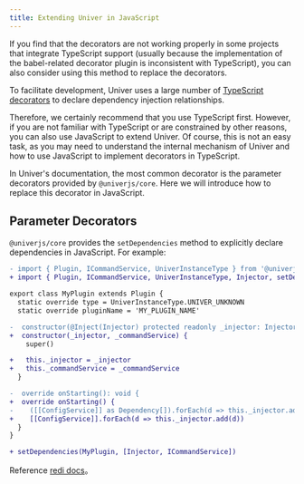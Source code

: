 ```yaml
---
title: Extending Univer in JavaScript
---
```


<Callout>
  If you find that the decorators are not working properly in some projects that integrate TypeScript support (usually because the implementation of the babel-related decorator plugin is inconsistent with TypeScript), you can also consider using this method to replace the decorators.
</Callout>

To facilitate development, Univer uses a large number of [TypeScript decorators](https://www.typescriptlang.org/docs/handbook/decorators.html) to declare dependency injection relationships.

Therefore, we certainly recommend that you use TypeScript first. However, if you are not familiar with TypeScript or are constrained by other reasons, you can also use JavaScript to extend Univer. Of course, this is not an easy task, as you may need to understand the internal mechanism of Univer and how to use JavaScript to implement decorators in TypeScript.

In Univer's documentation, the most common decorator is the parameter decorators provided by `@univerjs/core`. Here we will introduce how to replace this decorator in JavaScript.

## Parameter Decorators

`@univerjs/core` provides the `setDependencies` method to explicitly declare dependencies in JavaScript. For example:

```diff
- import { Plugin, ICommandService, UniverInstanceType } from '@univerjs/core'
+ import { Plugin, ICommandService, UniverInstanceType, Injector, setDependencies } from '@univerjs/core'

export class MyPlugin extends Plugin {
  static override type = UniverInstanceType.UNIVER_UNKNOWN
  static override pluginName = 'MY_PLUGIN_NAME'

-  constructor(@Inject(Injector) protected readonly _injector: Injector, @ICommandService private readonly _commandService: ICommandService) {
+  constructor(_injector, _commandService) {
    super()

+   this._injector = _injector
+   this._commandService = _commandService
  }

-  override onStarting(): void {
+  override onStarting() {
-    ([[ConfigService]] as Dependency[]).forEach(d => this._injector.add(d))
+    [[ConfigService]].forEach(d => this._injector.add(d))
  }
}

+ setDependencies(MyPlugin, [Injector, ICommandService])
```

Reference [redi docs](https://redi.wzhu.dev/en-US/docs/env#using-redi-without-decorators)。
